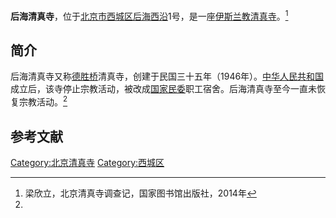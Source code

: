 '''后海清真寺'''，位于[[北京市|北京市]][[西城区|西城区]][[后海西沿|后海西沿]]1号，是一座[[伊斯兰教|伊斯兰教]][[清真寺|清真寺]]。<ref name=lxl>梁欣立，北京清真寺调查记，国家图书馆出版社，2014年</ref>

==简介==
后海清真寺又称[[德胜桥|德胜桥]]清真寺，创建于民国三十五年（1946年）。[[中华人民共和国|中华人民共和国]]成立后，该寺停止宗教活动，被改成[[国家民委|国家民委]]职工宿舍。后海清真寺至今一直未恢复宗教活动。<ref name=lxl/>

==参考文献==
{{reflist}}

{{宗教小作品}}
[[Category:北京清真寺|Category:北京清真寺]]
[[Category:西城区|Category:西城区]]